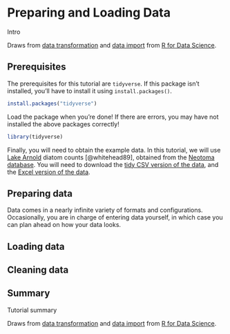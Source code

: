 
# Preparing and Loading Data {#prepare-load}

Intro

Draws from [data transformation](http://r4ds.had.co.nz/transform.html) and [data import](http://r4ds.had.co.nz/data-import.html) from [R for Data Science](http://r4ds.had.co.nz/).

## Prerequisites

The prerequisites for this tutorial are `tidyverse`. If this package isn't installed, you'll have to install it using `install.packages()`.

```r
install.packages("tidyverse")
```

Load the package when you're done! If there are errors, you may have not installed the above packages correctly!

```r
library(tidyverse)
```

Finally, you will need to obtain the example data. In this tutorial, we will use [Lake Arnold](https://www.google.com/maps/place/Lake+Arnold/@44.1305679,-73.9831746,11714m/data=!3m1!1e3!4m5!3m4!1s0x4ccaddaff2a5e819:0x392dc3e7c14fb40f!8m2!3d44.1310666!4d-73.9440977) diatom counts [@whitehead89], obtained from the [Neotoma database](https://www.neotomadb.org/). You will need to download the [tidy CSV version of the data](data/lake_arnold_valve_counts_tidy.csv), and the [Excel version of the data](data/lake_arnold_valve_counts.xlsx).

## Preparing data

Data comes in a nearly infinite variety of formats and configurations. Occasionally, you are in charge of entering data yourself, in which case you can plan ahead on how your data looks.

## Loading data

## Cleaning data

## Summary

Tutorial summary

Draws from [data transformation](http://r4ds.had.co.nz/transform.html) and [data import](http://r4ds.had.co.nz/data-import.html) from [R for Data Science](http://r4ds.had.co.nz/).
